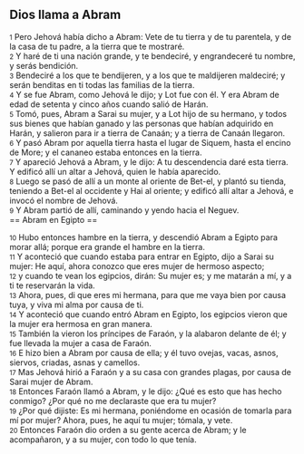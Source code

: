 == Dios llama a Abram ==

{{anchor|1}} <small>1</small> Pero Jehová había dicho a Abram: Vete de tu tierra y de tu parentela, y de la casa de tu padre, a la tierra que te mostraré.<br>
{{anchor|2}} <small>2</small> Y haré de ti una nación grande, y te bendeciré, y engrandeceré tu nombre, y serás bendición.<br>
{{anchor|3}} <small>3</small> Bendeciré a los que te bendijeren, y a los que te maldijeren maldeciré; y serán benditas en ti todas las familias de la tierra.<br>
{{anchor|4}} <small>4</small> Y se fue Abram, como Jehová le dijo; y Lot fue con él. Y era Abram de edad de setenta y cinco años cuando salió de Harán.<br>
{{anchor|5}} <small>5</small> Tomó, pues, Abram a Sarai su mujer, y a Lot hijo de su hermano, y todos sus bienes que habían ganado y las personas que habían adquirido en Harán, y salieron para ir a tierra de Canaán; y a tierra de Canaán llegaron.<br>
{{anchor|6}} <small>6</small> Y pasó Abram por aquella tierra hasta el lugar de Siquem, hasta el encino de More; y el cananeo estaba entonces en la tierra.<br>
{{anchor|7}} <small>7</small> Y apareció Jehová a Abram, y le dijo: A tu descendencia daré esta tierra. Y edificó allí un altar a Jehová, quien le había aparecido.<br>
{{anchor|8}} <small>8</small> Luego se pasó de allí a un monte al oriente de Bet-el, y plantó su tienda, teniendo a Bet-el al occidente y Hai al oriente; y edificó allí altar a Jehová, e invocó el nombre de Jehová.<br>
{{anchor|9}} <small>9</small> Y Abram partió de allí, caminando y yendo hacia el Neguev.<br>
== Abram en Egipto ==

{{anchor|10}} <small>10</small> Hubo entonces hambre en la tierra, y descendió Abram a Egipto para morar allá; porque era grande el hambre en la tierra.<br>
{{anchor|11}} <small>11</small> Y aconteció que cuando estaba para entrar en Egipto, dijo a Sarai su mujer: He aquí, ahora conozco que eres mujer de hermoso aspecto;<br>
{{anchor|12}} <small>12</small> y cuando te vean los egipcios, dirán: Su mujer es; y me matarán a mí, y a ti te reservarán la vida.<br>
{{anchor|13}} <small>13</small> Ahora, pues, di que eres mi hermana, para que me vaya bien por causa tuya, y viva mi alma por causa de ti.<br>
{{anchor|14}} <small>14</small> Y aconteció que cuando entró Abram en Egipto, los egipcios vieron que la mujer era hermosa en gran manera.<br>
{{anchor|15}} <small>15</small> También la vieron los príncipes de Faraón, y la alabaron delante de él; y fue llevada la mujer a casa de Faraón.<br>
{{anchor|16}} <small>16</small> E hizo bien a Abram por causa de ella; y él tuvo ovejas, vacas, asnos, siervos, criadas, asnas y camellos.<br>
{{anchor|17}} <small>17</small> Mas Jehová hirió a Faraón y a su casa con grandes plagas, por causa de Sarai mujer de Abram.<br>
{{anchor|18}} <small>18</small> Entonces Faraón llamó a Abram, y le dijo: ¿Qué es esto que has hecho conmigo? ¿Por qué no me declaraste que era tu mujer?<br>
{{anchor|19}} <small>19</small> ¿Por qué dijiste: Es mi hermana, poniéndome en ocasión de tomarla para mí por mujer? Ahora, pues, he aquí tu mujer; tómala, y vete.<br>
{{anchor|20}} <small>20</small> Entonces Faraón dio orden a su gente acerca de Abram; y le acompañaron, y a su mujer, con todo lo que tenía.<br>

